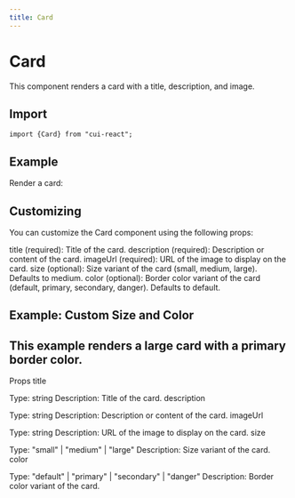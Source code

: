 ```yaml
---
title: Card
---
```



# Card

This component renders a card with a title, description, and image.

## Import

```tsx
import {Card} from "cui-react";
```

## Example
Render a card:

<div style={{ maxWidth: '300px', margin: '0 auto' }}>
  <Card
    title="Sample Card"
    description="This is a sample card component."
    imageUrl="https://cdn.pixabay.com/photo/2020/05/24/11/24/strawberry-5213787_1280.jpg"
    size="medium"
    color="default"
  />
</div>


## Customizing
You can customize the Card component using the following props:

title (required): Title of the card.
description (required): Description or content of the card.
imageUrl (required): URL of the image to display on the card.
size (optional): Size variant of the card (small, medium, large). Defaults to medium.
color (optional): Border color variant of the card (default, primary, secondary, danger). Defaults to default.


## Example: Custom Size and Color

<div style={{ maxWidth: '300px', margin: '0 auto' }}>
  <Card
    title="Another Card"
    description="This is another sample card component."
    imageUrl="https://cdn.pixabay.com/photo/2020/05/24/11/24/strawberry-5213787_1280.jpg"
    size="large"
    color="primary"
  />
</div>


## This example renders a large card with a primary border color.

Props
title

Type: string
Description: Title of the card.
description

Type: string
Description: Description or content of the card.
imageUrl

Type: string
Description: URL of the image to display on the card.
size

Type: "small" | "medium" | "large"
Description: Size variant of the card.
color

Type: "default" | "primary" | "secondary" | "danger"
Description: Border color variant of the card.